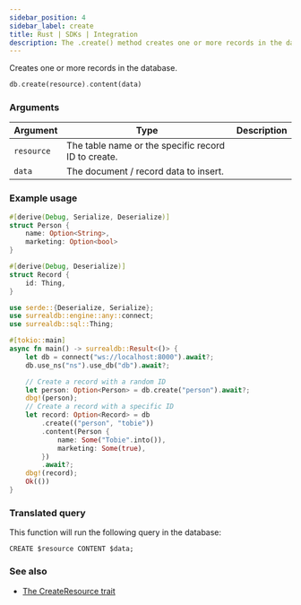 ```yaml
---
sidebar_position: 4
sidebar_label: create
title: Rust | SDKs | Integration
description: The .create() method creates one or more records in the database.
---
```


Creates one or more records in the database.

```rust title="Method Syntax"
db.create(resource).content(data)
```

### Arguments

<table>
    <thead>
        <tr>
            <th colspan="2" scope="col">Argument</th>
            <th colspan="2" scope="col">Type</th>
            <th colspan="2" scope="col">Description</th>
        </tr>
    </thead>
    <tbody>
        <tr>
            <td colspan="2" scope="row" data-label="Argument">
                <code>resource</code>
            </td>
            <td colspan="2" scope="row" data-label="Description">
                The table name or the specific record ID to create.
            </td>
        </tr>
        <tr>
            <td colspan="2" scope="row" data-label="Arguments">
                <code>data</code>
            </td>
            <td colspan="2" scope="row" data-label="Description">
                The document / record data to insert.
            </td>
        </tr>
    </tbody>
</table>

### Example usage

```rust
#[derive(Debug, Serialize, Deserialize)]
struct Person {
    name: Option<String>,
    marketing: Option<bool>
}

#[derive(Debug, Deserialize)]
struct Record {
    id: Thing,
}

use serde::{Deserialize, Serialize};
use surrealdb::engine::any::connect;
use surrealdb::sql::Thing;

#[tokio::main]
async fn main() -> surrealdb::Result<()> {
    let db = connect("ws://localhost:8000").await?;
    db.use_ns("ns").use_db("db").await?;

    // Create a record with a random ID
    let person: Option<Person> = db.create("person").await?;
    dbg!(person);
    // Create a record with a specific ID
    let record: Option<Record> = db
        .create(("person", "tobie"))
        .content(Person {
            name: Some("Tobie".into()),
            marketing: Some(true),
        })
        .await?;
    dbg!(record);
    Ok(())
}
```

### Translated query
This function will run the following query in the database:

```surql
CREATE $resource CONTENT $data;
```

### See also

* [The CreateResource trait](https://docs.rs/surrealdb/latest/surrealdb/opt/trait.CreateResource.html#foreign-impls)